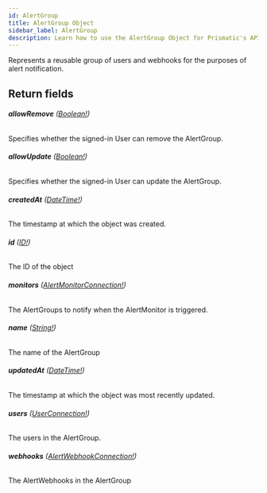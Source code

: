 ```yaml
---
id: AlertGroup
title: AlertGroup Object
sidebar_label: AlertGroup
description: Learn how to use the AlertGroup Object for Prismatic's API.
---
```


Represents a reusable group of users and webhooks for the purposes
of alert notification.

## Return fields

###### <b>allowRemove</b> ([Boolean!](api/schema/scalar/Boolean.mdx))

Specifies whether the signed-in User can remove the AlertGroup.

###### <b>allowUpdate</b> ([Boolean!](api/schema/scalar/Boolean.mdx))

Specifies whether the signed-in User can update the AlertGroup.

###### <b>createdAt</b> ([DateTime!](api/schema/scalar/DateTime.mdx))

The timestamp at which the object was created.

###### <b>id</b> ([ID!](api/schema/scalar/ID.mdx))

The ID of the object

###### <b>monitors</b> ([AlertMonitorConnection!](api/schema/object/AlertMonitorConnection.mdx))

The AlertGroups to notify when the AlertMonitor is triggered.

###### <b>name</b> ([String!](api/schema/scalar/String.mdx))

The name of the AlertGroup

###### <b>updatedAt</b> ([DateTime!](api/schema/scalar/DateTime.mdx))

The timestamp at which the object was most recently updated.

###### <b>users</b> ([UserConnection!](api/schema/object/UserConnection.mdx))

The users in the AlertGroup.

###### <b>webhooks</b> ([AlertWebhookConnection!](api/schema/object/AlertWebhookConnection.mdx))

The AlertWebhooks in the AlertGroup
